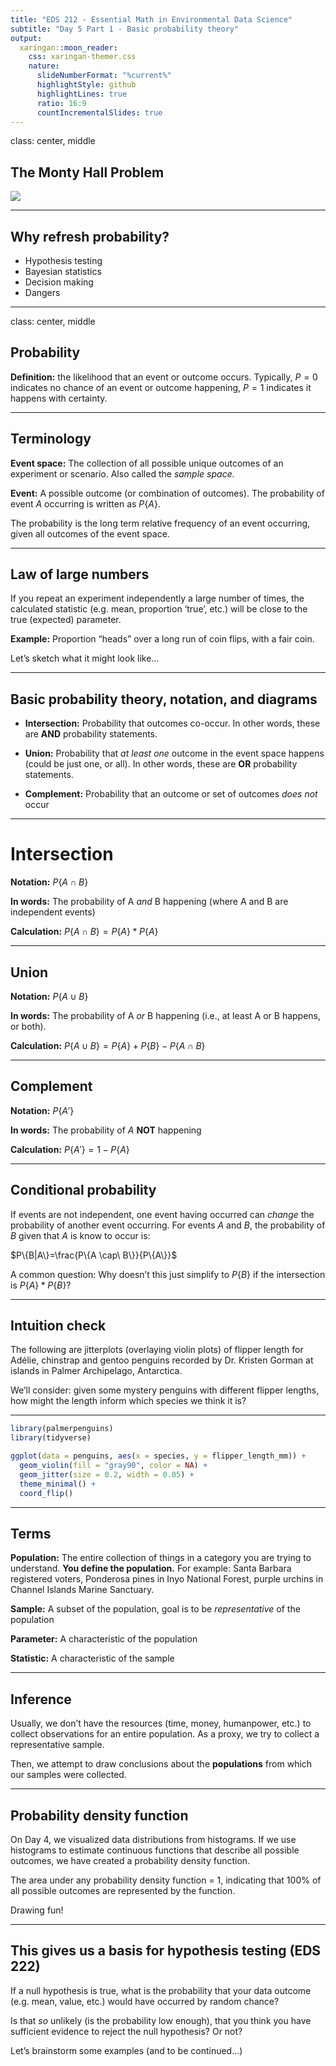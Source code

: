 ```yaml
---
title: "EDS 212 - Essential Math in Environmental Data Science"
subtitle: "Day 5 Part 1 - Basic probability theory"  
output:
  xaringan::moon_reader:
    css: xaringan-themer.css
    nature:
      slideNumberFormat: "%current%"
      highlightStyle: github
      highlightLines: true
      ratio: 16:9
      countIncrementalSlides: true
---
```


class: center, middle

## The Monty Hall Problem
![](slide_images/monty_hall.jpg)

---

## Why refresh probability?

- Hypothesis testing
- Bayesian statistics
- Decision making
- Dangers 

---

class: center, middle

## Probability

**Definition:** the likelihood that an event or outcome occurs. Typically, $P = 0$ indicates no chance of an event or outcome happening, $P=1$ indicates it happens with certainty.

---

## Terminology

**Event space:** The collection of all possible unique outcomes of an experiment or scenario. Also called the *sample space.*

**Event:** A possible outcome (or combination of outcomes). The probability of event $A$ occurring is written as $P\{ A \}$.

The probability is the long term relative frequency of an event occurring, given all outcomes of the event space.

---

## Law of large numbers

If you repeat an experiment independently a large number of times, the calculated statistic (e.g. mean, proportion 'true', etc.) will be close to the true (expected) parameter. 

**Example:** Proportion "heads" over a long run of coin flips, with a fair coin. 

Let's sketch what it might look like...

---

## Basic probability theory, notation, and diagrams

- **Intersection:** Probability that outcomes co-occur. In other words, these are **AND** probability statements.

- **Union:** Probability that *at least one* outcome in the event space happens (could be just one, or all). In other words, these are **OR** probability statements. 

- **Complement:**  Probability that an outcome or set of outcomes *does not* occur

---

# Intersection

**Notation:** $P\{A\cap B\}$

**In words:** The probability of A *and* B happening (where A and B are independent events)

**Calculation:** $P\{A\cap B\} = P\{A\}*P\{A\}$

---

## Union

**Notation:** $P\{A\cup B\}$

**In words:** The probability of A *or* B happening (i.e., at least A or B happens, or both).

**Calculation:** $P\{A\cup B\}=P\{A\}+P\{B\}-P\{A\cap B\}$

---

## Complement

**Notation:** $P\{A'\}$

**In words:** The probability of $A$ **NOT** happening

**Calculation:** $P\{A'\}=1-P\{A\}$

---

## Conditional probability

If events are not independent, one event having occurred can *change* the probability of another event occurring. For events $A$ and $B$, the probability of $B$ given that $A$ is know to occur is: 

$P\{B|A\}=\frac{P\{A \cap\ B\}}{P\{A\}}$

A common question: Why doesn't this just simplify to $P\{B\}$ if the intersection is $P\{A\}*P\{B\}$?


---


## Intuition check 

The following are jitterplots (overlaying violin plots) of flipper length for Adélie, chinstrap and gentoo penguins recorded by Dr. Kristen Gorman at islands in Palmer Archipelago, Antarctica. 

We'll consider: given some mystery penguins with different flipper lengths, how might the length inform which species we think it is? 

---

```r
library(palmerpenguins)
library(tidyverse)

ggplot(data = penguins, aes(x = species, y = flipper_length_mm)) +
  geom_violin(fill = "gray90", color = NA) +
  geom_jitter(size = 0.2, width = 0.05) +
  theme_minimal() +
  coord_flip()
```

---

## Terms

**Population:** The entire collection of things in a category you are trying to understand. **You define the population.** For example: Santa Barbara registered voters, Ponderosa pines in Inyo National Forest, purple urchins in Channel Islands Marine Sanctuary. 

**Sample:** A subset of the population, goal is to be *representative* of the population

**Parameter:** A characteristic of the population

**Statistic:** A characteristic of the sample

---

## Inference

Usually, we don't have the resources (time, money, humanpower, etc.) to collect observations for an entire population. As a proxy, we try to collect a representative sample. 

Then, we attempt to draw conclusions about the **populations** from which our samples were collected.

---

## Probability density function

On Day 4, we visualized data distributions from histograms. If we use histograms to estimate continuous functions that describe all possible outcomes, we have created a probability density function.

The area under any probability density function = 1, indicating that 100% of all possible outcomes are represented by the function. 

Drawing fun! 

---

## This gives us a basis for hypothesis testing (EDS 222)

If a null hypothesis is true, what is the probability that your data outcome (e.g. mean, value, etc.) would have occurred by random chance? 

Is that *so* unlikely (is the probability low enough), that you think you have sufficient evidence to reject the null hypothesis? Or not? 

Let's brainstorm some examples (and to be continued...)



